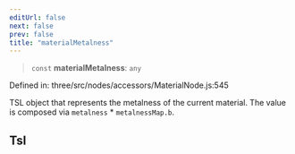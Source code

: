 ```yaml
---
editUrl: false
next: false
prev: false
title: "materialMetalness"
---
```


> `const` **materialMetalness**: `any`

Defined in: three/src/nodes/accessors/MaterialNode.js:545

TSL object that represents the metalness of the current material.
The value is composed via `metalness` * `metalnessMap.b`.

## Tsl

